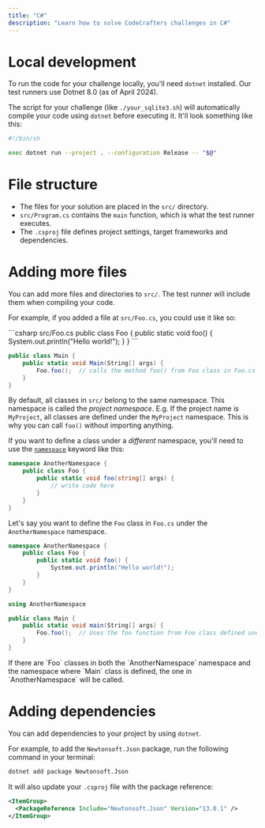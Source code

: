 ```yaml
---
title: "C#"
description: "Learn how to solve CodeCrafters challenges in C#"
---
```


# Local development

To run the code for your challenge locally, you'll need `dotnet` installed. Our test runners use Dotnet 8.0 (as of April 2024).

The script for your challenge (like `./your_sqlite3.sh`) will automatically compile your code using `dotnet` before executing it. It'll
look something like this:

```sh
#!/bin/sh

exec dotnet run --project . --configuration Release -- "$@"
```

# File structure

- The files for your solution are placed in the `src/` directory.
- `src/Program.cs` contains the `main` function, which is what the test runner executes.
- The `.csproj` file defines project settings, target frameworks and dependencies.

# Adding more files

You can add more files and directories to `src/`. The test runner will include them when compiling your code.

For example, if you added a file at `src/Foo.cs`, you could use it like so:

<CodeGroup>
```csharp src/Foo.cs
public class Foo {
    public static void foo() {
        System.out.println("Hello world!");
    }
}
```

```csharp src/Program.cs
public class Main {
    public static void Main(String[] args) {
        Foo.foo();  // calls the method foo() from Foo class in Foo.cs
    }
}
```

</CodeGroup>

By default, all classes in `src/` belong to the same namespace. This namespace is called the _project namespace_. E.g. If the project name is `MyProject`, all classes are defined under the `MyProject` namespace. This is why you can call `foo()` without importing anything.

If you want to define a class under a _different_ namespace, you'll need to use the [`namespace`](https://learn.microsoft.com/en-us/dotnet/csharp/language-reference/keywords/namespace) keyword like this:

```csharp
namespace AnotherNamespace {
    public class Foo {
        public static void foo(string[] args) {
            // write code here
        }
    }
}
```

Let's say you want to define the `Foo` class in `Foo.cs` under the `AnotherNamespace` namespace.

<CodeGroup>

```csharp src/Foo.cs
namespace AnotherNamespace {
    public class Foo {
        public static void foo() {
            System.out.println("Hello world!");
        }
    }
}
```

```csharp src/Program.cs
using AnotherNamespace

public class Main {
    public static void main(String[] args) {
        Foo.foo();  // Uses the foo function from Foo class defined under AnotherNamespace
    }
}
```

</CodeGroup>

<Note>
  If there are `Foo` classes in both the `AnotherNamespace` namespace and the
  namespace where `Main` class is defined, the one in `AnotherNamespace` will be
  called.
</Note>

# Adding dependencies

You can add dependencies to your project by using `dotnet`.

For example, to add the `Newtonsoft.Json` package, run the following command in your terminal:

```bash
dotnet add package Newtonsoft.Json
```

It will also update your `.csproj` file with the package reference:

```xml
<ItemGroup>
  <PackageReference Include="Newtonsoft.Json" Version="13.0.1" />
</ItemGroup>
```
